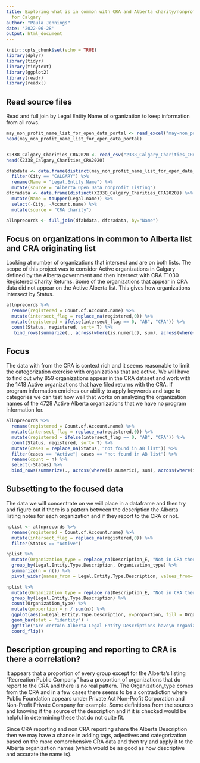 ```yaml
---
title: Exploring what is in common with CRA and Alberta charity/nonprofit listing
  for Calgary
author: "Paula Jennings"
date: '2022-06-28'
output: html_document
---
```


```r
knitr::opts_chunk$set(echo = TRUE)
library(dplyr)
library(tidyr)
library(tidytext)
library(ggplot2)
library(readr)
library(readxl)
```

## Read source files
Read and full join by Legal Entity Name of organization to keep information from all rows. 


```r
may_non_profit_name_list_for_open_data_portal <- read_excel("may-non_profit_name_list_for_open_data_portal.xlsx")
head(may_non_profit_name_list_for_open_data_portal)


X2338_Calgary_Charities_CRA2020 <- read_csv("2338_Calgary_Charities_CRA2020.csv")
head(X2338_Calgary_Charities_CRA2020)

dfabdata <- data.frame(distinct(may_non_profit_name_list_for_open_data_portal)) %>%
  filter(City == "CALGARY") %>%
  rename(Name = "Legal.Entity.Name") %>%
  mutate(source = "Alberta Open Data nonprofit Listing")
dfcradata <- data.frame(distinct(X2338_Calgary_Charities_CRA2020)) %>%
  mutate(Name = toupper(Legal.name)) %>%
  select(-City, -Account.name) %>%
  mutate(source = "CRA charity")

allnprecords <- full_join(dfabdata, dfcradata, by="Name")

```

## Focus on organizations in common to Alberta list and CRA originating list

Looking at number of organizations that intersect and are on both lists. The scope of this project was to consider Active organizations in Calgary defined by the Alberta government and then intersect with CRA T1030 Registered Charity Returns. Some of the organizations that appear in CRA data did not appear on the Active Alberta list. This gives how organizations intersect by Status.


```r
allnprecords %>% 
  rename(registered = Count.of.Account.name) %>%
  mutate(intersect_flag = replace_na(registered,0)) %>%
  mutate(registered = ifelse(intersect_flag == 0, "AB", "CRA")) %>%
  count(Status, registered, sort= T) %>%
   bind_rows(summarize(., across(where(is.numeric), sum), across(where(is.character), ~"Total")))
```
## Focus
The data with from the CRA is context rich and it seems reasonable to limit the categorization exercise with organizations that are active. We will have to find out why 859 organizations appear in the CRA dataset and work with the 1418 Active organizations that have filed returns with the CRA. If program information enriches our ability to apply keywords and tage to categories we can test how well that works on analyzing the organization names of the 4728 Active Alberta organizations that we have no program information for.
```r
allnprecords %>% 
  rename(registered = Count.of.Account.name) %>%
  mutate(intersect_flag = replace_na(registered,0)) %>%
  mutate(registered = ifelse(intersect_flag == 0, "AB", "CRA")) %>%
  count(Status, registered, sort= T) %>%
  mutate(cases = replace_na(Status, "not found in AB list")) %>%
  filter(cases == "Active"| cases == "not found in AB list") %>%
  rename(count = n) %>%
  select(-Status) %>%
  bind_rows(summarize(., across(where(is.numeric), sum), across(where(is.character), ~"Total")))

```
## Subsetting to the focused data
The data we will concentrate on we will place in a dataframe and then try and figure out if there is a pattern between the description the Alberta listing notes for each organization and if they report to the CRA or not.

```r
nplist <- allnprecords %>% 
  rename(registered = Count.of.Account.name) %>%
  mutate(intersect_flag = replace_na(registered,0)) %>%
  filter(Status == "Active")

nplist %>%
  mutate(Organization_type = replace_na(Description_E, "Not in CRA thereby not defined")) %>%
  group_by(Legal.Entity.Type.Description, Organization_type) %>%
  summarize(n = n()) %>%
  pivot_wider(names_from = Legal.Entity.Type.Description, values_from= n)

nplist %>%
  mutate(Organization_type = replace_na(Description_E, "Not in CRA thereby not defined")) %>%
  group_by(Legal.Entity.Type.Description) %>%
  count(Organization_type) %>%
  mutate(proportion = n / sum(n)) %>%
  ggplot(aes(x=Legal.Entity.Type.Description, y=proportion, fill = Organization_type)) +
  geom_bar(stat = "identity") +
  ggtitle("Are certain Alberta Legal Entity Descriptions have\n organizations that do not need to report to the CRA?") +
  coord_flip()

```
## Description grouping and reporting to CRA is there a correlation?
It appears that a proportion of every group except for the Alberta's listing "Recreation Public Company" has a proportion of organizations that do report to the CRA and there is no real pattern. The Organization_type comes from the CRA and in a few cases there seems to be a contradiction where Public Foundation appears under Private Act Non-Profit Corporation and Non-Profit Private Company for example. Some definitions from the sources and knowing if the source of the description and if it is checked would be helpful in determining these that do not quite fit.

Since CRA reporting and non CRA reporting share the Alberta Description then we may have a chance in adding tags, adjectives and categorization based on the more comprehensive CRA data and then try and apply it to the Alberta organization names (which would be as good as how descriptive and accurate the name is).